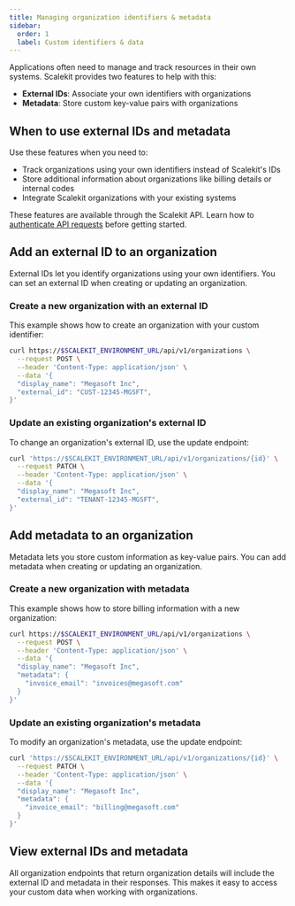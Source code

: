 ```yaml
---
title: Managing organization identifiers & metadata
sidebar:
  order: 1
  label: Custom identifiers & data
---
```



Applications often need to manage and track resources in their own systems. Scalekit provides two features to help with this:

- **External IDs**: Associate your own identifiers with organizations
- **Metadata**: Store custom key-value pairs with organizations

## When to use external IDs and metadata

Use these features when you need to:

- Track organizations using your own identifiers instead of Scalekit's IDs
- Store additional information about organizations like billing details or internal codes
- Integrate Scalekit organizations with your existing systems

<Aside type="tip">

These features are available through the Scalekit API. Learn how to [authenticate API requests](/reference/api-catalog/authenticate-scalekit-api) before getting started.

</Aside>

## Add an external ID to an organization

External IDs let you identify organizations using your own identifiers. You can set an external ID when creating or updating an organization.

### Create a new organization with an external ID

This example shows how to create an organization with your custom identifier:

```bash ins={6}
curl https://$SCALEKIT_ENVIRONMENT_URL/api/v1/organizations \
  --request POST \
  --header 'Content-Type: application/json' \
  --data '{
  "display_name": "Megasoft Inc",
  "external_id": "CUST-12345-MGSFT",
}'
```

### Update an existing organization's external ID

To change an organization's external ID, use the update endpoint:

```bash ins={6} "{id}"
curl 'https://$SCALEKIT_ENVIRONMENT_URL/api/v1/organizations/{id}' \
  --request PATCH \
  --header 'Content-Type: application/json' \
  --data '{
  "display_name": "Megasoft Inc",
  "external_id": "TENANT-12345-MGSFT",
}'
```

## Add metadata to an organization

Metadata lets you store custom information as key-value pairs. You can add metadata when creating or updating an organization.

### Create a new organization with metadata

This example shows how to store billing information with a new organization:

```bash ins={6-8}
curl https://$SCALEKIT_ENVIRONMENT_URL/api/v1/organizations \
  --request POST \
  --header 'Content-Type: application/json' \
  --data '{
  "display_name": "Megasoft Inc",
  "metadata": {
    "invoice_email": "invoices@megasoft.com"
  }
}'
```

### Update an existing organization's metadata

To modify an organization's metadata, use the update endpoint:

```bash ins={6-8} "{id}"
curl 'https://$SCALEKIT_ENVIRONMENT_URL/api/v1/organizations/{id}' \
  --request PATCH \
  --header 'Content-Type: application/json' \
  --data '{
  "display_name": "Megasoft Inc",
  "metadata": {
    "invoice_email": "billing@megasoft.com"
  }
}'
```

## View external IDs and metadata

All organization endpoints that return organization details will include the external ID and metadata in their responses. This makes it easy to access your custom data when working with organizations.